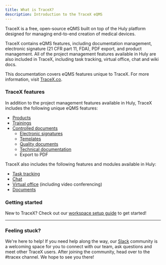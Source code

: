 ```yaml
---
title: What is TraceX?
description: Introduction to the TraceX eQMS
---
```



<YouTube id='COH9vVjLlsg' posterQuality='max' />

TraceX is a free, open-source eQMS built on top of the Huly platform designed for managing end-to-end creation of medical devices.

TraceX contains eQMS features, including documentation management, electronic signature (21 CFR part 11, FDA), PDF export, and product management. All of the project management features available in Huly are also included in TraceX, including task tracking, virtual office, chat and wiki docs.

This documentation covers eQMS features unique to TraceX. For more information, visit <a href="https://tracex.co/" target="_blank">TraceX.co</a>.

### TraceX features

In addition to the project management features available in Huly, TraceX includes the following unique eQMS features:

* [Products](../../eqms/products)
* [Trainings](../../eqms/trainings)
* [Controlled documents](../../eqms/controlled-documents)
    * [Electronic signatures](../../eqms/electronic-signatures)
    * [Templates](../../eqms/templates)
    * [Quality documents](../../eqms/quality-documents)
    * [Technical documentation](../../eqms/technical-documentation)
    * Export to PDF

TraceX also includes the following features and modules available in Huly:

* [Task tracking](../../task-tracking/creating-issues)
* [Chat](../../communication/sending-messages)
* [Virtual office](../../communication/virtual-office) (including video conferencing)
* [Documents](../../knowledge-management/documents)

### Getting started

New to TraceX? Check out our [workspace setup guide](/getting-started/workspace-setup) to get started!


---

### Feeling stuck?

We're here to help! If you need help along the way, our <a href="https://hulycommunity.slack.com/join/shared_invite/zt-29kl7zmwz-2b3RRVTiWhhtAwzHjBm3Wg#/shared-invite/email" target="_blank">Slack</a> community is a welcoming space for you to connect with our team, ask questions and meet other TraceX users. After joining the community, head over to the #tracex channel. We hope to see you there!